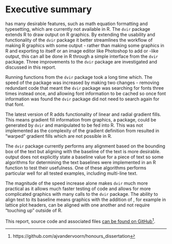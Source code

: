 \newpage{}

# Executive summary

\TeX{} has many desirable features, such as math equation formatting and typesetting, which are currently not available in R. The `dvir` package extends R to draw \TeX{} output on R graphics. By extending the usability and functionality of the `dvir` package it better streamlines the workflow of making R graphics with some \TeX{} output - rather than making some graphics in R and exporting to \LaTeX{} itself or an image editor like Photoshop to add \TeX{} or \TeX{}-like output, this can all be done in R through a simple interface from the `dvir` package. Three improvements to the `dvir` package are investigated and discussed in this report.

Running functions from the `dvir` package took a long time which. The speed of the package was increased by making two changes - removing redundant code that meant the `dvir` package was searching for fonts three times instead once, and allowing font information to be cached so once font information was found the `dvir` package did not need to search again for that font. 

The latest version of R adds functionality of linear and radial gradient fills. This means gradient fill information from \Tikz{} graphics, a \TeX{} package, could be generated by `dvir` and manipulated to be fed into R. This was not implemented as the complexity of the gradient definition from \Tikz{} resulted in "warped" gradient fills which are not possible in R. 

The `dvir` package currently performs any alignment based on the bounding box of the text but aligning with the baseline of the text is more desirable. \TeX{} output does not explicitly state a baseline value for a piece of text so some algorithms for determining the text baselines were implemented in an R function to test their usefulness. One of these algorithms performs particular well for all tested examples, including multi-line text.

The magnitude of the speed increase alone makes `dvir` much more practical as it allows much faster testing of code and allows for more complicated graphics with many calls to the `dvir` package. The ability to align text to its baseline means graphics with the addition of \TeX{}, for example in lattice plot headers, can be aligned with one another and not require "touching up" outside of R.

This report, source code and associated files [can be found on GitHub](https://github.com/ajvandervoorn/honours_dissertation)^[https://github.com/ajvandervoorn/honours_dissertation].
